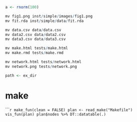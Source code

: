 ```r
a <- rnorm(100)

mv fig1.png inst/simple/images/fig1.png
mv fit.rda inst/simple/data/fit.rda

mv data.csv data/data.csv
mv data2.csv data/data2.csv
mv data3.csv data/data3.csv

mv make.html tests/make.html
mv make.rmd tests/make.rmd

mv network.html tests/network.html
mv network.png tests/network.png

path <- ex_dir
```

# make
``````r
make_fun(clean = FALSE)
plan <- read_make("Makefile")
vis_fun(plan)
plan$nodes %>% DT::datatable(.)
```

